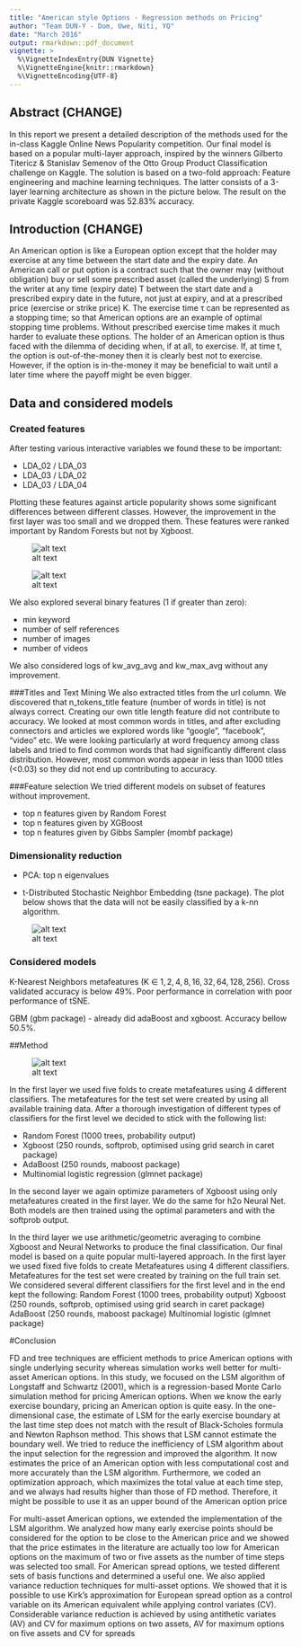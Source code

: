 ```yaml
---
title: "American style Options - Regression methods on Pricing"
author: "Team DUN-Y - Dom, Uwe, Niti, YQ"
date: "March 2016"
output: rmarkdown::pdf_document
vignette: >
  %\VignetteIndexEntry{DUN Vignette}
  %\VignetteEngine{knitr::rmarkdown}
  %\VignetteEncoding{UTF-8}
---
```



## Abstract (CHANGE)
In this report we present a detailed description of the methods used for the in-class Kaggle Online News Popularity competition. Our final model is based on a popular multi-layer approach, inspired by the winners Gilberto Titericz & Stanislav Semenov of the Otto Group Product Classification challenge on Kaggle. The solution is based on a two-fold approach: Feature engineering and machine learning techniques. The latter consists of a 3-layer learning architecture as shown in the picture below. The result on the private Kaggle scoreboard was 52.83% accuracy.

## Introduction (CHANGE)
An American option is like a European option except that the holder may exercise at any
time between the start date and the expiry date. An American call or put option is a
contract such that the owner may (without obligation) buy or sell some prescribed
asset (called the underlying) S from the writer at any time (expiry date) T between the
start date and a prescribed expiry date in the future, not just at expiry, and at a
prescribed price (exercise or strike price) K. The exercise time τ can be represented as
a stopping time; so that American options are an example of optimal stopping time
problems.
Without prescribed exercise time makes it much harder to evaluate these options. The
holder of an American option is thus faced with the dilemma of deciding when, if at
all, to exercise. If, at time t, the option is out-of-the-money then it is clearly best not to
exercise. However, if the option is in-the-money it may be beneficial to wait until a
later time where the payoff might be even bigger. 

## Data and considered models
### Created features
After testing various interactive variables we found these to be important:

- LDA_02 / LDA_03
- LDA_03 / LDA_02
- LDA_03 / LDA_04

Plotting these features against article popularity shows some significant differences between different classes. However, the improvement in the first layer was too small and we dropped them.
These features were ranked important by Random Forests but not by Xgboost. 

![alt text](rf_importance.png)


![alt text](xgb_importance.png)

We also explored several binary features (1 if greater than zero): 

- min keyword
- number of self references
- number of images
- number of videos

We also considered logs of kw_avg_avg and kw_max_avg without any improvement.

###Titles and Text Mining
We also extracted titles from the url column. We discovered that n_tokens_title feature (number of words in title) is not always correct. Creating our own title length feature did not contribute to accuracy. We looked at most common words in titles, and after excluding connectors and articles we explored words like “google”, “facebook”,  “video” etc. We were looking particularly at word frequency among class labels and tried to find common words that had significantly different class distribution. However, most common words appear in less than 1000 titles (<0.03) so they did not end up contributing to accuracy.

###Feature selection
We tried different models on subset of features without improvement.

- top n features given by Random Forest
- top n features given by XGBoost
- top n features given by Gibbs Sampler (mombf package)

### Dimensionality reduction
- PCA: top n eigenvalues

- t-Distributed Stochastic Neighbor Embedding (tsne package). The plot below shows that the data will not be easily classified by a k-nn algorithm. 

![alt text](tsne.png)

### Considered models
K-Nearest Neighbors metafeatures (K $\in$ ${1,2,4,8,16,32,64,128,256}$). Cross validated accuracy is below 49%. Poor performance in correlation with poor performance of tSNE.

GBM (gbm package) - already did adaBoost and xgboost. Accuracy bellow 50.5%.


##Method

![alt text](architecture.png)

In the first layer we used five folds to create metafeatures using 4 different classifiers. The metafeatures for the test set were created by using all available training data. After a thorough investigation of different types of classifiers for the first level we decided to stick with the following list:

- Random Forest (1000 trees, probability output)
- Xgboost (250 rounds, softprob, optimised using grid search in caret package)
- AdaBoost (250 rounds, maboost package)
- Multinomial logistic regression (glmnet package)

In the second layer we again optimize parameters of Xgboost using only metafeatures created in the first layer. We do the same for h2o Neural Net. Both models are then trained using the optimal parameters and with the softprob output.

In the third layer we use arithmetic/geometric averaging to combine Xgboost and Neural Networks to produce the final classification.
Our final model is based on a quite popular multi-layered approach. In the first layer we used fixed five folds to create Metafeatures using 4 different classifiers.  Metafeatures for the test set were created by training on the full train set. We considered several different classifiers for the first level and in the end kept the following: 
Random Forest (1000 trees, probability output)
Xgboost (250 rounds, softprob, optimised using grid search in caret package)
AdaBoost (250 rounds, maboost package)
Multinomial logistic (glmnet package)


#Conclusion

FD and tree techniques are efficient methods to price American options with single
underlying security whereas simulation works well better for multi-asset American
options. In this study, we focused on the LSM algorithm of Longstaff and Schwartz
(2001), which is a regression-based Monte Carlo simulation method for pricing American
options.
When we know the early exercise boundary, pricing an American option is quite
easy. In the one-dimensional case, the estimate of LSM for the early exercise boundary
at the last time step does not match with the result of Black-Scholes formula and
Newton Raphson method. This shows that LSM cannot estimate the boundary well.
We tried to reduce the inefficiency of LSM algorithm about the input selection for the
regression and improved the algorithm. It now estimates the price of an American
option with less computational cost and more accurately than the LSM algorithm.
Furthermore, we coded an optimization approach, which maximizes the total value at
each time step, and we always had results higher than those of FD method. Therefore,
it might be possible to use it as an upper bound of the American option price


For multi-asset American options, we extended the implementation of the LSM
algorithm. We analyzed how many early exercise points should be considered for the
option to be close to the American price and we showed that the price estimates in
the literature are actually too low for American options on the maximum of two or
five assets as the number of time steps was selected too small. For American spread
options, we tested different sets of basis functions and determined a useful one. We
also applied variance reduction techniques for multi-asset options. We showed that it is
possible to use Kirk’s approximation for European spread option as a control variable
on its American equivalent while applying control variates (CV). Considerable variance
reduction is achieved by using antithetic variates (AV) and CV for maximum options
on two assets, AV for maximum options on five assets and CV for spreads